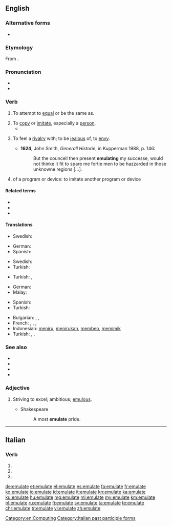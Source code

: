 ==English==

===Alternative forms===
* {{l|en|æmulate}} {{qualifier|archaic}}

===Etymology===
From {{etyl|la|en}} {{m|la|aemulor||to rival, emulate}}.

===Pronunciation===
* {{IPA|/ˈɛm.jə.leɪt/|lang=en}}
* {{hyphenation|em|u|late|lang=en}}

===Verb===
{{en-verb|emulat}}

# {{lb|en|now|_|rare}} To attempt to [[equal]] or be the same as.
# To [[copy]] or [[imitate]], especially a [[person]].
#* {{quote-journal
|date=October 1, 2011
|author=Saj Chowdhury
|title=Wolverhampton 1 - 2 Newcastle
|work=BBC Sport
|url=http://news.bbc.co.uk/sport2/hi/football/eng_prem/15045306.stm
|page=
|passage=The Magpies are unbeaten and enjoying their best run since 1994, although few would have thought the class of 2011 would come close to '''emulating''' their ancestors.}}
# {{lb|en|obsolete}} To feel a [[rivalry]] with; to be [[jealous]] of, to [[envy]].
#* '''1624''', John Smith, ''Generall Historie'', in Kupperman 1988, p. 146:
#*: But the councell then present '''emulating''' my successe, would not thinke it fit to spare me fortie men to be hazzarded in those unknowne regions [...].
# {{lb|en|computing}} of a program or device: to imitate another program or device

====Related terms====
* {{l|en|emulation}}
* {{l|en|emulator}}
* {{l|en|emulous}}

====Translations====
{{trans-top|to attempt to equal or be the same as}}
{{trans-mid}}
* Swedish: {{t|sv|söka efterlikna}}
{{trans-bottom}}

{{trans-top|to copy or imitate, especially a person}}
* German: {{t+|de|nachahmen}}
* Spanish: {{t+|es|emular}}
{{trans-mid}}
* Swedish: {{t+|sv|efterlikna}}
* Turkish: {{t+|tr|öykünmek}}
{{trans-bottom}}

{{trans-top|to feel a rivalry with; to be jealous of, to envy}}
* Turkish: {{t+|tr|çekememek}}, {{t+|tr|kıskanmak}}
{{trans-mid}}
{{trans-bottom}}

{{trans-top|in computing of a program or device: to imitate another program or device}}
* German: {{t+|de|emulieren}}
* Malay: {{t|ms|melagak}}
{{trans-mid}}
* Spanish: {{t+|es|emular}}
* Turkish: {{t+|tr|öykünmek}}
{{trans-bottom}}

{{checktrans-top}} <!-- which of the four meanings above? -->
* Bulgarian: {{t+|bg|подражавам}}, {{t+|bg|имитирам}}, {{t+|bg|копирам}}
* French: {{t+|fr|émuler}}, {{t+|fr|imiter}}, {{t+|fr|copier}}, {{t+|fr|simuler}}
* Indonesian: [[tiru|meniru]], [[tiru|menirukan]], [[beo|membeo]], [[mimik|memimik]]
* Turkish: {{t+|tr|taklit etmek}}, {{t+|tr|öykünmek}}, {{t|tr|kopya etmek}}
{{checktrans-bottom}}

===See also===
* {{l|en|mimic}}
* {{l|en|copy}}
* {{l|en|imitate}}
* {{l|en|simulate}}

===Adjective===
{{en-adj}}

# {{lb|en|obsolete}} Striving to excel; ambitious; [[emulous]].
#* Shakespeare
#*: A most '''emulate''' pride.

[[Category:en:Computing]]

----

==Italian==

===Verb===
{{head|it|verb form}}

# {{inflection of|emulare||2|p|pres|indc|lang=it}}
# {{inflection of|emulare||2|p|impr|lang=it}}
# {{feminine plural of|emulato|lang=it}}

[[Category:Italian past participle forms]]

[[de:emulate]]
[[et:emulate]]
[[el:emulate]]
[[es:emulate]]
[[fa:emulate]]
[[fr:emulate]]
[[ko:emulate]]
[[io:emulate]]
[[id:emulate]]
[[it:emulate]]
[[kn:emulate]]
[[ka:emulate]]
[[ku:emulate]]
[[hu:emulate]]
[[mg:emulate]]
[[ml:emulate]]
[[my:emulate]]
[[km:emulate]]
[[pl:emulate]]
[[ru:emulate]]
[[fi:emulate]]
[[sv:emulate]]
[[ta:emulate]]
[[te:emulate]]
[[chr:emulate]]
[[tr:emulate]]
[[vi:emulate]]
[[zh:emulate]]
